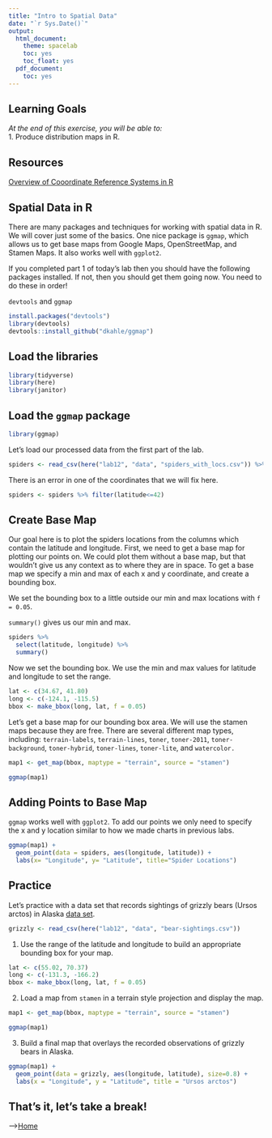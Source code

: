 ```yaml
---
title: "Intro to Spatial Data"
date: "`r Sys.Date()`"
output:
  html_document:
    theme: spacelab
    toc: yes
    toc_float: yes
  pdf_document:
    toc: yes
---
```


## Learning Goals
*At the end of this exercise, you will be able to:*  
1. Produce distribution maps in R.  
 
## Resources
[Overview of Cooordinate Reference Systems in R](https://www.nceas.ucsb.edu/~frazier/RSpatialGuides/OverviewCoordinateReferenceSystems.pdf)

## Spatial Data in R
There are many packages and techniques for working with spatial data in R. We will cover just some of the basics. One nice package is `ggmap`, which allows us to get base maps from Google Maps, OpenStreetMap, and Stamen Maps. It also works well with `ggplot2`.  

If you completed part 1 of today's lab then you should have the following packages installed. If not, then you should get them going now. You need to do these in order!  

`devtools` and `ggmap`
```r
install.packages("devtools")
library(devtools)
devtools::install_github("dkahle/ggmap")
```

## Load the libraries
```r
library(tidyverse)
library(here)
library(janitor)
```

## Load the `ggmap` package  
```r
library(ggmap)
```

Let's load our processed data from the first part of the lab.
```r
spiders <- read_csv(here("lab12", "data", "spiders_with_locs.csv")) %>% clean_names()
```

There is an error in one of the coordinates that we will fix here.
```r
spiders <- spiders %>% filter(latitude<=42)
```

## Create Base Map
Our goal here is to plot the spiders locations from the columns which contain the latitude and longitude. First, we need to get a base map for plotting our points on. We could plot them without a base map, but that wouldn't give us any context as to where they are in space. To get a base map we specify a min and max of each x and y coordinate, and create a bounding box.  

We set the bounding box to a little outside our min and max locations with `f = 0.05`.    

`summary()` gives us our min and max.
```r
spiders %>% 
  select(latitude, longitude) %>% 
  summary()
```

Now we set the bounding box. We use the min and max values for latitude and longitude to set the range.  
```r
lat <- c(34.67, 41.80)
long <- c(-124.1, -115.5)
bbox <- make_bbox(long, lat, f = 0.05)
```

Let's get a base map for our bounding box area. We will use the stamen maps because they are free. There are several different map types, including: `terrain-labels`, `terrain-lines`, `toner`, `toner-2011`, `toner-background`, `toner-hybrid`, `toner-lines`, `toner-lite`, and `watercolor.`
```r
map1 <- get_map(bbox, maptype = "terrain", source = "stamen")
```

```r
ggmap(map1)
```

## Adding Points to Base Map
`ggmap` works well with `ggplot2`. To add our points we only need to specify the x and y location similar to how we made charts in previous labs. 
```r
ggmap(map1) + 
  geom_point(data = spiders, aes(longitude, latitude)) +
  labs(x= "Longitude", y= "Latitude", title="Spider Locations")
```

## Practice
Let's practice with a data set that records sightings of grizzly bears (Ursos arctos) in Alaska [data set](https://rcweb.dartmouth.edu/~f002d69/workshops/index_rspatial.html).  
```r
grizzly <- read_csv(here("lab12", "data", "bear-sightings.csv"))
```

1. Use the range of the latitude and longitude to build an appropriate bounding box for your map.
```r
lat <- c(55.02, 70.37)
long <- c(-131.3, -166.2)
bbox <- make_bbox(long, lat, f = 0.05)
```

2. Load a map from `stamen` in a terrain style projection and display the map.
```r
map1 <- get_map(bbox, maptype = "terrain", source = "stamen")
```

```r
ggmap(map1)
```

3. Build a final map that overlays the recorded observations of grizzly bears in Alaska.
```r
ggmap(map1) + 
  geom_point(data = grizzly, aes(longitude, latitude), size=0.8) +
  labs(x = "Longitude", y = "Latitude", title = "Ursos arctos")
```

## That's it, let's take a break!   

-->[Home](https://jmledford3115.github.io/datascibiol/)